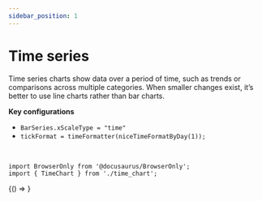 ```yaml
---
sidebar_position: 1
---
```


# Time series


<VersionBadge />

Time series charts show data over a period of time, such as trends or comparisons across multiple categories. When smaller changes exist, it’s better to use line charts rather than bar charts.

**Key configurations**

*   `BarSeries.xScaleType = "time"`
*   `tickFormat = timeFormatter(niceTimeFormatByDay(1));`

<br />

```mdx-code-block
import BrowserOnly from '@docusaurus/BrowserOnly';
import { TimeChart } from './time_chart';
```

<BrowserOnly>
  {() => <TimeChart />}
</BrowserOnly>
